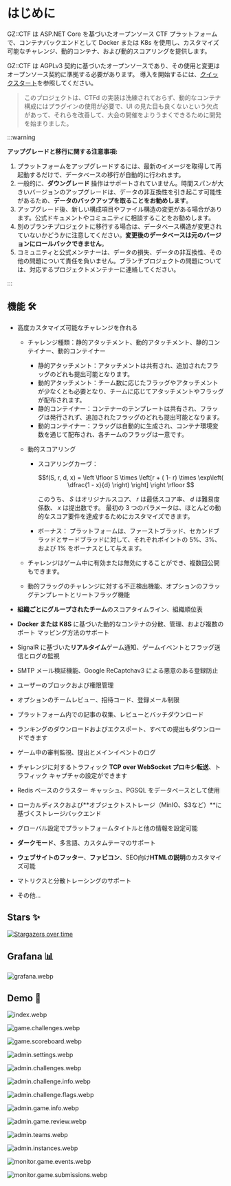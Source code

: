 
# はじめに

<ProjectBadges />

GZ::CTF は ASP.NET Core を基づいたオープンソース CTF プラットフォームで、コンテナバックエンドとして Docker または K8s を使用し、カスタマイズ可能なチャレンジ、動的コンテナ、および動的スコアリングを提供します。

GZ::CTF は AGPLv3 契約に基づいたオープンソースであり、その使用と変更はオープンソース契約に準拠する必要があります。 導入を開始するには、[クイックスタート](/guide/start/quick-start)を参照してください。

> このプロジェクトは、CTFd の実装は洗練されておらず、動的なコンテナ構成にはプラグインの使用が必要で、UI の見た目も良くないという欠点があって、それらを改善して、大会の開催をよりうまくできるために開発を始まりました。

:::warning

**アップグレードと移行に関する注意事項:**

1. プラットフォームをアップグレードするには、最新のイメージを取得して再起動するだけで、データベースの移行が自動的に行われます。
2. 一般的に、**ダウングレード** 操作はサポートされていません。時間スパンが大きいバージョンのアップグレードは、データの非互換性を引き起こす可能性があるため、**データのバックアップを取ることをお勧めします**。
3. アップグレード後、新しい構成項目やファイル構造の変更がある場合があります。公式ドキュメントやコミュニティに相談することをお勧めします。
4. 別のブランチプロジェクトに移行する場合は、データベース構造が変更されていないかどうかに注意してください。**変更後のデータベースは元のバージョンにロールバックできません**。
5. コミュニティと公式メンテナーは、データの損失、データの非互換性、その他の問題について責任を負いません。ブランチプロジェクトの問題については、対応するプロジェクトメンテナーに連絡してください。

:::

## 機能 🛠️

- 高度カスタマイズ可能なチャレンジを作れる

  - チャレンジ種類：静的アタッチメント、動的アタッチメント、静的コンテイナー、動的コンテイナー

    - 静的アタッチメント：アタッチメントは共有され、追加されたフラッグのどれも提出可能となります。
    - 動的アタッチメント：チーム数に応じたフラッグやアタッチメントが少なくとも必要となり、チームに応じてアタッチメントやフラッグが配布されます。
    - 静的コンテイナー：コンテナーのテンプレートは共有され、フラッグは発行されず、追加されたフラッグのどれも提出可能となります。
    - 動的コンテイナー：フラッグは自動的に生成され、コンテナ環境変数を通じて配布され、各チームのフラッグは一意です。

  - 動的スコアリング

    - スコアリングカーヴ：

      $$f(S, r, d, x) = \left \lfloor S \times \left[r  + ( 1- r) \times \exp\left( \dfrac{1 - x}{d} \right) \right] \right \rfloor $$

      このうち、 $S$ はオリジナルスコア、 $r$ は最低スコア率、 $d$ は難易度係数、 $x$ は提出数です。 最初の 3 つのパラメータは、ほとんどの動的なスコア要件を達成するためにカスタマイズできます。

    - ボーナス：
      プラットフォームは、ファーストブラッド、セカンドブラッドとサードブラッドに対して、それぞれポイントの 5%、3%、および 1% をボーナスとして与えます。

  - チャレンジはゲーム中に有効または無効にすることができ、複数回公開もできます。
  - 動的フラッグのチャレンジに対する不正検出機能、オプションのフラッグテンプレートとリートフラッグ機能

- **組織ごとにグループされたチーム**のスコアタイムライン、組織順位表
- **Docker または K8S** に基づいた動的なコンテナの分散、管理、および複数のポート マッピング方法のサポート
- SignalR に基づいた**リアルタイム**ゲーム通知、ゲームイベントとフラッグ送信とログの監視
- SMTP メール検証機能、Google ReCaptchav3 による悪意のある登録防止
- ユーザーのブロックおよび権限管理
- オプションのチームレビュー、招待コード、登録メール制限
- プラットフォーム内での記事の収集、レビューとバッチダウンロード
- ランキングのダウンロードおよびエクスポート、すべての提出もダウンロードできます
- ゲーム中の審判監視、提出とメインイベントのログ
- チャレンジに対するトラフィック **TCP over WebSocket プロキシ転送**、トラフィック キャプチャの設定ができます
- Redis ベースのクラスター キャッシュ、PGSQL をデータベースとして使用
- ローカルディスクおよび**オブジェクトストレージ（MinIO、S3など）**に基づくストレージバックエンド
- グローバル設定でプラットフォームタイトルと他の情報を設定可能
- **ダークモード**、多言語、カスタムテーマのサポート
- **ウェブサイトのフッター**、**ファビコン**、SEO向け**HTMLの説明**のカスタマイズ可能
- マトリクスと分散トレーシングのサポート
- その他...

## Stars ✨

[![Stargazers over time](https://starchart.cc/GZTimeWalker/GZCTF.svg?variant=adaptive)](https://starchart.cc/GZTimeWalker/GZCTF)

## Grafana 📊

![grafana.webp](/images/grafana.webp)

## Demo 🗿

![index.webp](/images/index.webp)

![game.challenges.webp](/images/game.challenges.webp)

![game.scoreboard.webp](/images/game.scoreboard.webp)

![admin.settings.webp](/images/admin.settings.webp)

![admin.challenges.webp](/images/admin.challenges.webp)

![admin.challenge.info.webp](/images/admin.challenge.info.webp)

![admin.challenge.flags.webp](/images/admin.challenge.flags.webp)

![admin.game.info.webp](/images/admin.game.info.webp)

![admin.game.review.webp](/images/admin.game.review.webp)

![admin.teams.webp](/images/admin.teams.webp)

![admin.instances.webp](/images/admin.instances.webp)

![monitor.game.events.webp](/images/monitor.game.events.webp)

![monitor.game.submissions.webp](/images/monitor.game.submissions.webp)
